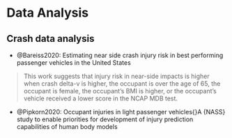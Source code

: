 # Data Analysis

## Crash data analysis

- @Bareiss2020: Estimating near side crash injury risk in best performing passenger vehicles in the United States

> This work suggests that injury risk in near-side impacts is higher when crash delta-v is higher, the occupant is over the age of 65, the occupant is female, the occupant’s BMI is higher, or the occupant’s vehicle received a lower score in the NCAP MDB test. 


- @Pipkorn2020: Occupant injuries in light passenger vehicles{\textemdash}A {NASS} study to enable priorities for development of injury prediction capabilities of human body models

